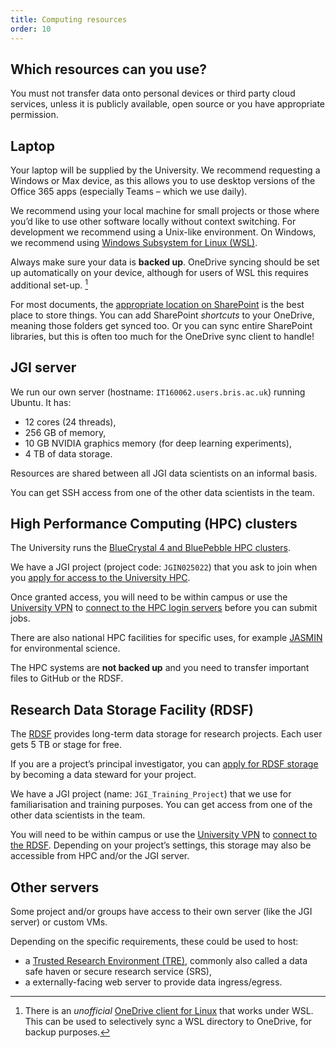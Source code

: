 ```yaml
---
title: Computing resources
order: 10
---
```


::: {.callout-note}
## Which resources can you use?

You must not transfer data onto personal devices or third party cloud services, unless it is publicly available, open source or you have appropriate permission.
:::

## Laptop

Your laptop will be supplied by the University.
We recommend requesting a Windows or Max device, as this allows you to use desktop versions of the Office 365 apps (especially Teams -- which we use daily).

We recommend using your local machine for small projects or those where you'd like to use other software locally without context switching.
For development we recommend using a Unix-like environment. On Windows, we recommend using [Windows Subsystem for Linux (WSL)](https://learn.microsoft.com/en-us/windows/wsl/).

::: {.callout-important}
Always make sure your data is **backed up**.
OneDrive syncing should be set up automatically on your device, although for users of WSL this requires additional set-up.
^[There is an _unofficial_ [OneDrive client for Linux](https://abraunegg.github.io/) that works under WSL.
This can be used to selectively sync a WSL directory to OneDrive, for backup purposes.]

For most documents, the [appropriate location on SharePoint](../where.qmd) is the best place to store things.
You can add SharePoint _shortcuts_ to your OneDrive, meaning those folders get synced too.
Or you can sync entire SharePoint libraries, but this is often too much for the OneDrive sync client to handle!
:::

## JGI server

We run our own server (hostname: `IT160062.users.bris.ac.uk`) running Ubuntu.
It has:

- 12 cores (24 threads),
- 256 GB of memory,
- 10 GB NVIDIA graphics memory (for deep learning experiments),
- 4 TB of data storage.

Resources are shared between all JGI data scientists on an informal basis.

You can get SSH access from one of the other data scientists in the team.

## High Performance Computing (HPC) clusters

The University runs the [BlueCrystal 4 and BluePebble HPC clusters](https://www.bristol.ac.uk/acrc/high-performance-computing/).

We have a JGI project (project code: `JGIN025022`) that you ask to join when you [apply for access to the University HPC](https://www.acrc.bris.ac.uk/login-area/apply.cgi).

Once granted access, you will need to be within campus or use the [University VPN](https://uob.sharepoint.com/sites/itservices/SitePages/vpn-connect.aspx) to [connect to the HPC login servers](https://www.acrc.bris.ac.uk/protected/hpc-docs/) before you can submit jobs.

There are also national HPC facilities for specific uses, for example [JASMIN](https://jasmin.ac.uk) for environmental science.

::: {.callout-important}
The HPC systems are **not backed up** and you need to transfer important files to GitHub or the RDSF.
:::

## Research Data Storage Facility (RDSF)

The [RDSF](https://www.bristol.ac.uk/acrc/research-data-storage-facility/) provides long-term data storage for research projects.
Each user gets 5 TB or stage for free.

If you are a project's principal investigator, you can [apply for RDSF storage](https://www.bristol.ac.uk/acrc/research-data-storage-facility/apply-to-use-the-rdsf/) by becoming a data steward for your project.

We have a JGI project (name: `JGI_Training_Project`) that we use for familiarisation and training purposes.
You can get access from one of the other data scientists in the team.

You will need to be within campus or use the [University VPN](https://uob.sharepoint.com/sites/itservices/SitePages/vpn-connect.aspx) to [connect to the RDSF](https://www.bristol.ac.uk/acrc/research-data-storage-facility/how-to-access-the-rdsf/).
Depending on your project's settings, this storage may also be accessible from HPC and/or the JGI server.

## Other servers

Some project and/or groups have access to their own server (like the JGI server) or custom VMs.

Depending on the specific requirements, these could be used to host:

- a [Trusted Research Environment (TRE)](https://www.hdruk.ac.uk/access-to-health-data/trusted-research-environments/), commonly also called a data safe haven or secure research service (SRS),
- a externally-facing web server to provide data ingress/egress.
